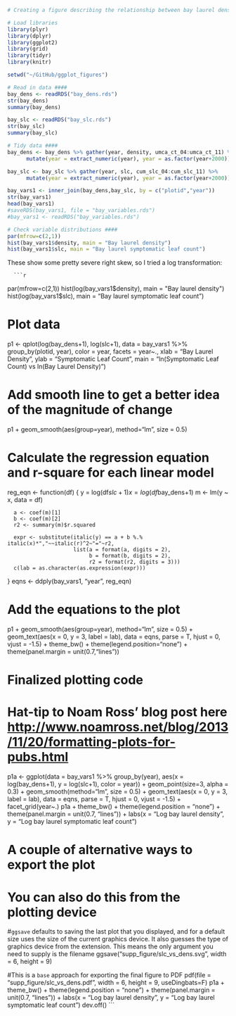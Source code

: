 
```r
# Creating a figure describing the relationship between bay laurel density and symptomatic leaf count from 2004-2012

# Load libraries
library(plyr)
library(dplyr)
library(ggplot2)
library(grid)
library(tidyr)
library(knitr)

setwd("~/GitHub/ggplot_figures")

# Read in data ####
bay_dens <- readRDS("bay_dens.rds")
str(bay_dens)
summary(bay_dens)

bay_slc <- readRDS("bay_slc.rds")
str(bay_slc)
summary(bay_slc)

# Tidy data ####
bay_dens <- bay_dens %>% gather(year, density, umca_ct_04:umca_ct_11) %>% 
      mutate(year = extract_numeric(year), year = as.factor(year+2000))

bay_slc <- bay_slc %>% gather(year, slc, cum_slc_04:cum_slc_11) %>% 
      mutate(year = extract_numeric(year), year = as.factor(year+2000))

bay_vars1 <- inner_join(bay_dens,bay_slc, by = c("plotid","year"))
str(bay_vars1)
head(bay_vars1)
#saveRDS(bay_vars1, file = "bay_variables.rds")
#bay_vars1 <- readRDS("bay_variables.rds")

# Check variable distributions ####
par(mfrow=c(2,1))
hist(bay_vars1$density, main = "Bay laurel density")
hist(bay_vars1$slc, main = "Bay laurel symptomatic leaf count")
```

These show some pretty severe right skew, so I tried a log transformation:
      
      ```r
par(mfrow=c(2,1))
hist(log(bay_vars1$density), main = "Bay laurel density")
hist(log(bay_vars1$slc), main = "Bay laurel symptomatic leaf count")

# Plot data ####
p1 <- qplot(log(bay_dens+1), log(slc+1), data = bay_vars1 %>% group_by(plotid, year), color = year, facets = year~., xlab = "Bay Laurel Density", ylab = "Symptomatic Leaf Count", main = "ln(Symptomatic Leaf Count) vs ln(Bay Laurel Density)")

# Add smooth line to get a better idea of the magnitude of change ####
p1 + geom_smooth(aes(group=year), method="lm", size = 0.5)

# Calculate the regression equation and r-square for each linear model ####
reg_eqn <- function(df) {
      y = log(df$slc+1)
      x = log(df$bay_dens+1)
      m <- lm(y ~ x, data = df)
      
      a <- coef(m)[1]
      b <- coef(m)[2]
      r2 <- summary(m)$r.squared
      
      expr <- substitute(italic(y) == a + b %.% italic(x)*","~~italic(r)^2~"="~r2,
                         list(a = format(a, digits = 2),
                              b = format(b, digits = 2),
                              r2 = format(r2, digits = 3)))
      c(lab = as.character(as.expression(expr)))
}
eqns <- ddply(bay_vars1, "year", reg_eqn)

# Add the equations to the plot ####
p1 + geom_smooth(aes(group=year), method="lm", size = 0.5) +
      geom_text(aes(x = 0, y = 3, label = lab), data = eqns, parse = T, hjust = 0, vjust = -1.5) +
      theme_bw() +
      theme(legend.position="none") +
      theme(panel.margin = unit(0.7,"lines"))

# Finalized plotting code ####
# Hat-tip to Noam Ross' blog post here <http://www.noamross.net/blog/2013/11/20/formatting-plots-for-pubs.html>

p1a <- ggplot(data = bay_vars1 %>% group_by(year), 
              aes(x = log(bay_dens+1), y = log(slc+1), color = year)) + 
      geom_point(size=3, alpha = 0.3) + 
      geom_smooth(method="lm", size = 0.5) + 
      geom_text(aes(x = 0, y = 3, label = lab), data = eqns, parse = T, 
                hjust = 0, vjust = -1.5) + 
      facet_grid(year~.)
p1a + theme_bw() +
      theme(legend.position = "none") +
      theme(panel.margin = unit(0.7, "lines")) +
      labs(x = "Log bay laurel density", y = "Log bay laurel symptomatic leaf count")

# A couple of alternative ways to export the plot ####
# You can also do this from the plotting device

#`ggsave` defaults to saving the last plot that you displayed, and for a default size uses the size of the current graphics device. It also guesses the type of graphics device from the extension. This means the only argument you need to supply is the filename
ggsave("supp_figure/slc_vs_dens.svg", width = 6, height = 9)

#This is a `base` approach for exporting the final figure to PDF
pdf(file = "supp_figure/slc_vs_dens.pdf", width = 6, height = 9, useDingbats=F)
p1a + theme_bw() +
      theme(legend.position = "none") +
      theme(panel.margin = unit(0.7, "lines")) +
      labs(x = "Log bay laurel density", y = "Log bay laurel symptomatic leaf count")
dev.off()
```

